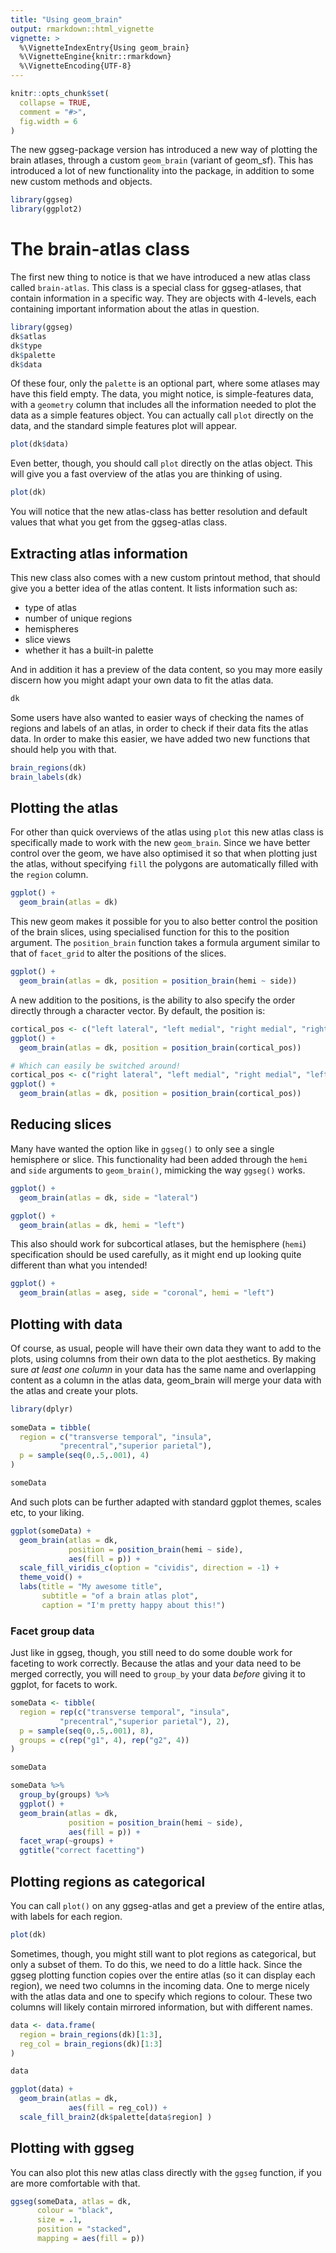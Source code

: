 ```yaml
---
title: "Using geom_brain"
output: rmarkdown::html_vignette
vignette: >
  %\VignetteIndexEntry{Using geom_brain}
  %\VignetteEngine{knitr::rmarkdown}
  %\VignetteEncoding{UTF-8}
---
```


```r
knitr::opts_chunk$set(
  collapse = TRUE,
  comment = "#>",
  fig.width = 6
)
```

The new ggseg-package version has introduced a new way of plotting the brain atlases, through a custom `geom_brain` (variant of geom_sf). 
This has introduced a lot of new functionality into the package, in addition to some new custom methods and objects. 

```r
library(ggseg)
library(ggplot2)
```


# The brain-atlas class

The first new thing to notice is that we have introduced a new atlas class called `brain-atlas`. 
This class is a special class for ggseg-atlases, that contain information in a specific way. 
They are objects with 4-levels, each containing important information about the atlas in question.

```r
library(ggseg)
dk$atlas
dk$type
dk$palette
dk$data
```

Of these four, only the `palette` is an optional part, where some atlases may have this field empty.
The data, you might notice, is simple-features data, with a `geometry` column that includes all the information needed to plot the data as a simple features object. 
You can actually call `plot` directly on the data, and the standard simple features plot will appear.

```r
plot(dk$data)
```

Even better, though, you should call `plot` directly on the atlas object. 
This will give you a fast overview of the atlas you are thinking of using.

```r
plot(dk)
```

You will notice that the new atlas-class has better resolution and default values that what you get from the ggseg-atlas class. 

## Extracting atlas information
This new class also comes with a new custom printout method, that should give you a better idea of the atlas content.
It lists information such as:

- type of atlas  
- number of unique regions  
- hemispheres  
- slice views  
- whether it has a built-in palette  

And in addition it has a preview of the data content, so you may more easily discern how you might adapt your own data to fit the atlas data.

```r
dk
```

Some users have also wanted to easier ways of checking the names of regions and labels of an atlas, in order to check if their data fits the atlas data. 
In order to make this easier, we have added two new functions that should help you with that.

```r
brain_regions(dk)
brain_labels(dk)
```

## Plotting the atlas
For other than quick overviews of the atlas using `plot` this new atlas class is specifically made to work with the new `geom_brain`. 
Since we have better control over the geom, we have also optimised it so that when plotting just the atlas, without specifying `fill` the polygons are automatically filled with the `region` column.

```r
ggplot() +
  geom_brain(atlas = dk)
```

This new geom makes it possible for you to also better control the position of the brain slices, using specialised function for this to the position argument. The `position_brain` function takes a formula argument similar to that of `facet_grid` to alter the positions of the slices.

```r
ggplot() +
  geom_brain(atlas = dk, position = position_brain(hemi ~ side))
```

A new addition to the positions, is the ability to also specify the order directly through a character vector. By default, the position is:

```r
cortical_pos <- c("left lateral", "left medial", "right medial", "right lateral")
ggplot() +
  geom_brain(atlas = dk, position = position_brain(cortical_pos))

# Which can easily be switched around!
cortical_pos <- c("right lateral", "left medial", "right medial", "left lateral")
ggplot() +
  geom_brain(atlas = dk, position = position_brain(cortical_pos))
```

## Reducing slices

Many have wanted the option like in `ggseg()` to only see a single hemisphere or slice. This functionality had been added through the `hemi` and `side` arguments to `geom_brain()`, mimicking the way `ggseg()` works.

```r
ggplot() +
  geom_brain(atlas = dk, side = "lateral")

ggplot() +
  geom_brain(atlas = dk, hemi = "left")
```

This also should work for subcortical atlases, but the hemisphere (`hemi`) specification should be used carefully, as it might end up looking quite different than what you intended!

```r
ggplot() +
  geom_brain(atlas = aseg, side = "coronal", hemi = "left")
```


## Plotting with data
Of course, as usual, people will have their own data they want to add to the plots, using columns from their own data to the plot aesthetics. 
By making sure _at least one column_ in your data has the same name and overlapping content as a column in the atlas data, geom_brain will merge your data with the atlas and create your plots. 

```r
library(dplyr)
        
someData = tibble(
  region = c("transverse temporal", "insula",
           "precentral","superior parietal"), 
  p = sample(seq(0,.5,.001), 4)
)

someData
```

And such plots can be further adapted with standard ggplot themes, scales etc, to your liking.

```r
ggplot(someData) +
  geom_brain(atlas = dk, 
             position = position_brain(hemi ~ side),
             aes(fill = p)) +
  scale_fill_viridis_c(option = "cividis", direction = -1) +
  theme_void() +
  labs(title = "My awesome title", 
       subtitle = "of a brain atlas plot",
       caption = "I'm pretty happy about this!")
```

### Facet group data

Just like in ggseg, though, you still need to do some double work for faceting to work correctly.
Because the atlas and your data need to be merged correctly, you will need to `group_by` your data _before_ giving it to ggplot, for facets to work.

```r
someData <- tibble(
  region = rep(c("transverse temporal", "insula",
           "precentral","superior parietal"), 2), 
  p = sample(seq(0,.5,.001), 8),
  groups = c(rep("g1", 4), rep("g2", 4))
)

someData
```


```r
someData %>%
  group_by(groups) %>%
  ggplot() +
  geom_brain(atlas = dk, 
             position = position_brain(hemi ~ side),
             aes(fill = p)) +
  facet_wrap(~groups) +
  ggtitle("correct facetting")
```


## Plotting regions as categorical

You can call `plot()` on any ggseg-atlas and get a preview of the entire atlas, with labels for each region.

```r
plot(dk)
```

Sometimes, though, you might still want to plot regions as categorical, but only a subset of them.
To do this, we need to do a little hack.
Since the ggseg plotting function copies over the entire atlas (so it can display each region), we need two columns in the incoming data.
One to merge nicely with the atlas data and one to specify which regions to colour. 
These two columns will likely contain mirrored information, but with different names.

```r

data <- data.frame(
  region = brain_regions(dk)[1:3],
  reg_col = brain_regions(dk)[1:3]
)

data

ggplot(data) +
  geom_brain(atlas = dk,
             aes(fill = reg_col)) +
  scale_fill_brain2(dk$palette[data$region] )
```




## Plotting with ggseg

You can also plot this new atlas class directly with the `ggseg` function, if you are more comfortable with that.

```r
ggseg(someData, atlas = dk, 
      colour = "black",
      size = .1, 
      position = "stacked",
      mapping = aes(fill = p))
```


